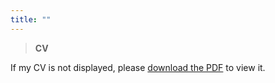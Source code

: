 ```yaml
---
title: ""
---
```


>**CV**

<object data="files/CV.pdf" type="application/pdf" width="880px" height="800px">

</object>

If my CV is not displayed, please [download the PDF](files/CV.pdf) to view it. 
